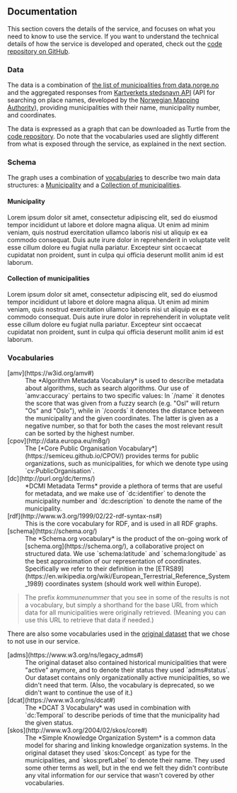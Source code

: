<h2 id="documentation" className="bulma-title bulma-is-4">Documentation</h2>

This section covers the details of the service, and focuses on what you need to know to use the service. If you want to
understand the technical details of how the service is developed and operated, check out the [code
repository on GitHub](https://github.com/megoth-capgemini/municipalities-coordinates).

<h3 id="data" className="bulma-title bulma-is-5">Data</h3>

The data is a combination
of [the list of municipalities from data.norge.no](https://data.norge.no/datasets/978a923c-9ab6-3617-8fd6-6622363454e3)
and the aggregated responses
from [Kartverkets stedsnavn API](https://github.com/megoth-capgemini/municipalities-coordinates) (API for searching on
place names, developed by the [Norwegian Mapping Authority](https://www.kartverket.no/)), providing municipalities with
their name, municipality number, and coordinates.

The data is expressed as a graph that can be downloaded as Turtle from
the [code repository](https://github.com/megoth-capgemini/municipalities-coordinates/blob/main/kommunenummer-koordinater.ttl).
Do note that the vocabularies used are slightly different from what is exposed through the service, as explained in the
next section.

<h3 className="bulma-title bulma-is-5">Schema</h3>

The graph uses a combination of [vocabularies](#vocabularies) to describe two main data structures:
a [Municipality](#schema-municipality) and a [Collection of municipalities](#schema-collection-municipalities).

<h4 id="schema-municipality" className="bulma-title bulma-is-6">Municipality</h4>

Lorem ipsum dolor sit amet, consectetur adipiscing elit, sed do
eiusmod tempor incididunt ut labore et dolore magna aliqua. Ut enim ad
minim veniam, quis nostrud exercitation ullamco laboris nisi ut
aliquip ex ea commodo consequat. Duis aute irure dolor in
reprehenderit in voluptate velit esse cillum dolore eu fugiat nulla
pariatur. Excepteur sint occaecat cupidatat non proident, sunt in
culpa qui officia deserunt mollit anim id est laborum.

<h4 id="schema-collection-municipalities" className="bulma-title bulma-is-6">Collection of municipalities</h4>

Lorem ipsum dolor sit amet, consectetur adipiscing elit, sed do
eiusmod tempor incididunt ut labore et dolore magna aliqua. Ut enim ad
minim veniam, quis nostrud exercitation ullamco laboris nisi ut
aliquip ex ea commodo consequat. Duis aute irure dolor in
reprehenderit in voluptate velit esse cillum dolore eu fugiat nulla
pariatur. Excepteur sint occaecat cupidatat non proident, sunt in
culpa qui officia deserunt mollit anim id est laborum.

<h3 id="vocabularies" className="bulma-title bulma-is-5">Vocabularies</h3>

<dl>
    <dt>
        [amv](https://w3id.org/amv#)
    </dt>
    <dd>
        The *Algorithm Metadata Vocabulary* is used to describe metadata about algorithms, such as search algorithms.
        Our use of `amv:accuracy` pertains to two specific values: In `/name` it denotes the score that was given from
        a fuzzy search (e.g. "Osl" will return "Os" and "Oslo"), while in `/coords` it denotes the distance between the
        municipality and the given coordinates. The latter is given as a negative number, so that for both the cases
        the most relevant result can be sorted by the highest number.
    </dd>
    <dt>
        [cpov](http://data.europa.eu/m8g/)
    </dt>
    <dd>
        The [*Core Public Organisation Vocabulary*](https://semiceu.github.io/CPOV/) provides terms for public
        organizations, such as municipalities, for which we denote type using `cv:PublicOrganisation`.
    </dd>
    <dt>
        [dc](http://purl.org/dc/terms/)
    </dt>
    <dd>
        *DCMI Metadata Terms* provide a plethora of terms that are useful for metadata, and we make use of
        `dc:identifier` to denote the municipality number and `dc:description` to denote the name of the municipality.
    </dd>
    <dt>
        [rdf](http://www.w3.org/1999/02/22-rdf-syntax-ns#)
    </dt>
    <dd>
        This is the core vocabulary for RDF, and is used in all RDF graphs.
    </dd>
    <dt>
        [schema](https://schema.org/)
    </dt>
    <dd>
        The *Schema.org vocabulary* is the product of the on-going work of [schema.org](https://schema.org/), a
        collaborative project on structured data. We use `schema:latitude` and `schema:longitude` as the best
        approximation of our representation of coordinates. Specifically we refer to their definition in the
        [ETRS89](https://en.wikipedia.org/wiki/European_Terrestrial_Reference_System_1989) coordinates system (should
        work well within Europe).
    </dd>
</dl>

> The prefix *kommunenummer* that you see in some of the results is not a vocabulary, but simply a shorthand for the
base URL from which data for all municipalities were originally retrieved. (Meaning you can use this URL to retrieve
that data if needed.)

There are also some vocabularies used in
the [original dataset](https://github.com/megoth-capgemini/municipalities-coordinates/blob/main/kommunenummer.rdf) that
we chose to not use in our service.

<dl>
    <dt>
        [adms](https://www.w3.org/ns/legacy_adms#)
    </dt>
    <dd>
        The original dataset also contained historical municipalities that were "active" anymore, and to denote their
        status they used `adms#status`. Our dataset contains only organizationally active municipalities, so we didn't
        need that term. (Also, the vocabulary is deprecated, so we didn't want to continue the use of it.)
    </dd>
    <dt>
        [dcat](https://www.w3.org/ns/dcat#)
    </dt>
    <dd>
        The *DCAT 3 Vocabulary* was used in combination with `dc:Temporal` to describe periods of time that the
        municipality had the given status.
    </dd>
    <dt>
        [skos](http://www.w3.org/2004/02/skos/core#)
    </dt>
    <dd>
        The *Simple Knowledge Organization System* is a common data model for sharing and linking knowledge
        organization systems. In the original dataset they used `skos:Concept` as type for the municipalities, and
        `skos:prefLabel` to denote their name. They used some other terms as well, but in the end we felt they didn't
        contribute any vital information for our service that wasn't covered by other vocabularies.
    </dd>
</dl>
